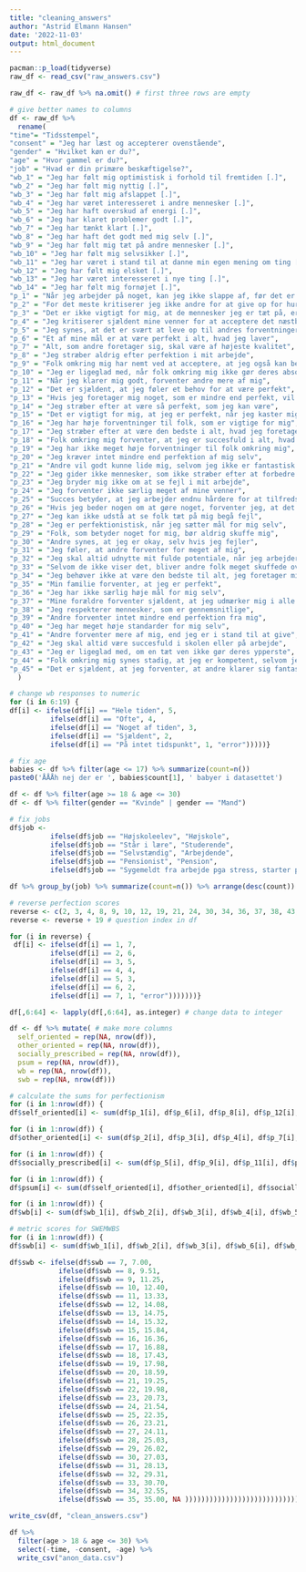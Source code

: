 ```yaml
---
title: "cleaning_answers"
author: "Astrid Elmann Hansen"
date: '2022-11-03'
output: html_document
---
```


```r
pacman::p_load(tidyverse)
raw_df <- read_csv("raw_answers.csv")
```

```r
raw_df <- raw_df %>% na.omit() # first three rows are empty
```


```r
# give better names to columns
df <- raw_df %>% 
  rename(
"time"= "Tidsstempel",
"consent" = "Jeg har læst og accepterer ovenstående",
"gender" = "Hvilket køn er du?",
"age" = "Hvor gammel er du?",
"job" = "Hvad er din primære beskæftigelse?",
"wb_1" = "Jeg har følt mig optimistisk i forhold til fremtiden [.]",
"wb_2" = "Jeg har følt mig nyttig [.]",
"wb_3" = "Jeg har følt mig afslappet [.]",
"wb_4" = "Jeg har været interesseret i andre mennesker [.]",
"wb_5" = "Jeg har haft overskud af energi [.]",
"wb_6" = "Jeg har klaret problemer godt [.]",
"wb_7" = "Jeg har tænkt klart [.]",
"wb_8" = "Jeg har haft det godt med mig selv [.]",
"wb_9" = "Jeg har følt mig tæt på andre mennesker [.]",
"wb_10" = "Jeg har følt mig selvsikker [.]",
"wb_11" = "Jeg har været i stand til at danne min egen mening om ting [.]",
"wb_12" = "Jeg har følt mig elsket [.]",
"wb_13" = "Jeg har været interesseret i nye ting [.]",
"wb_14" = "Jeg har følt mig fornøjet [.]",
"p_1" = "Når jeg arbejder på noget, kan jeg ikke slappe af, før det er perfekt",
"p_2" = "For det meste kritiserer jeg ikke andre for at give op for hurtigt",
"p_3" = "Det er ikke vigtigt for mig, at de mennesker jeg er tæt på, er succesfulde",
"p_4" = "Jeg kritiserer sjældent mine venner for at acceptere det næstbedste",
"p_5" = "Jeg synes, at det er svært at leve op til andres forventninger til mig",
"p_6" = "Et af mine mål er at være perfekt i alt, hvad jeg laver",
"p_7" = "Alt, som andre foretager sig, skal være af højeste kvalitet",
"p_8" = "Jeg stræber aldrig efter perfektion i mit arbejde",
"p_9" = "Folk omkring mig har nemt ved at acceptere, at jeg også kan begå fejl",
"p_10" = "Jeg er ligeglad med, når folk omkring mig ikke gør deres absolut bedste",                                   
"p_11" = "Når jeg klarer mig godt, forventer andre mere af mig",
"p_12" = "Det er sjældent, at jeg føler et behov for at være perfekt",
"p_13" = "Hvis jeg foretager mig noget, som er mindre end perfekt, vil det blive set som et dårligt stykke arbejde af dem omkring mig",
"p_14" = "Jeg stræber efter at være så perfekt, som jeg kan være",
"p_15" = "Det er vigtigt for mig, at jeg er perfekt, når jeg kaster mig ud i noget nyt",
"p_16" = "Jeg har høje forventninger til folk, som er vigtige for mig",
"p_17" = "Jeg stræber efter at være den bedste i alt, hvad jeg foretager mig",
"p_18" = "Folk omkring mig forventer, at jeg er succesfuld i alt, hvad jeg foretager mig",
"p_19" = "Jeg har ikke meget høje forventninger til folk omkring mig",
"p_20" = "Jeg kræver intet mindre end perfektion af mig selv",
"p_21" = "Andre vil godt kunne lide mig, selvom jeg ikke er fantastisk til alting",
"p_22" = "Jeg gider ikke mennesker, som ikke stræber efter at forbedre sig selv",
"p_23" = "Jeg bryder mig ikke om at se fejl i mit arbejde",
"p_24" = "Jeg forventer ikke særlig meget af mine venner",
"p_25" = "Succes betyder, at jeg arbejder endnu hårdere for at tilfredsstille andre",
"p_26" = "Hvis jeg beder nogen om at gøre noget, forventer jeg, at det bliver gjort fejlfrit",
"p_27" = "Jeg kan ikke udstå at se folk tæt på mig begå fejl",
"p_28" = "Jeg er perfektionistisk, når jeg sætter mål for mig selv",
"p_29" = "Folk, som betyder noget for mig, bør aldrig skuffe mig",
"p_30" = "Andre synes, at jeg er okay, selv hvis jeg fejler",
"p_31" = "Jeg føler, at andre forventer for meget af mig",
"p_32" = "Jeg skal altid udnytte mit fulde potentiale, når jeg arbejder",
"p_33" = "Selvom de ikke viser det, bliver andre folk meget skuffede over mig, når jeg fejler",
"p_34" = "Jeg behøver ikke at være den bedste til alt, jeg foretager mig",
"p_35" = "Min familie forventer, at jeg er perfekt",
"p_36" = "Jeg har ikke særlig høje mål for mig selv",
"p_37" = "Mine forældre forventer sjældent, at jeg udmærker mig i alle aspekter af livet",
"p_38" = "Jeg respekterer mennesker, som er gennemsnitlige",
"p_39" = "Andre forventer intet mindre end perfektion fra mig",
"p_40" = "Jeg har meget høje standarder for mig selv",                                                                          
"p_41" = "Andre forventer mere af mig, end jeg er i stand til at give",                                                         
"p_42" = "Jeg skal altid være succesfuld i skolen eller på arbejde",                                                           
"p_43" = "Jeg er ligeglad med, om en tæt ven ikke gør deres ypperste",                                                 
"p_44" = "Folk omkring mig synes stadig, at jeg er kompetent, selvom jeg begår fejl",                                       
"p_45" = "Det er sjældent, at jeg forventer, at andre klarer sig fantastisk, i hvad end de gør"
  )

# change wb responses to numeric
for (i in 6:19) {
df[i] <- ifelse(df[i] == "Hele tiden", 5,
          ifelse(df[i] == "Ofte", 4,
          ifelse(df[i] == "Noget af tiden", 3,
          ifelse(df[i] == "Sjældent", 2,
          ifelse(df[i] == "På intet tidspunkt", 1, "error")))))}
```


```r
# fix age
babies <- df %>% filter(age <= 17) %>% summarize(count=n())
paste0('ÅÅÅh nej der er ', babies$count[1], ' babyer i datasettet')

df <- df %>% filter(age >= 18 & age <= 30)
df <- df %>% filter(gender == "Kvinde" | gender == "Mand")

# fix jobs
df$job <- 
          ifelse(df$job == "Højskoleelev", "Højskole",
          ifelse(df$job == "Står i lære", "Studerende",
          ifelse(df$job == "Selvstændig", "Arbejdende", 
          ifelse(df$job == "Pensionist", "Pension", 
          ifelse(df$job == "Sygemeldt fra arbejde pga stress, starter på studie i november", "Sygemeldt", df$job)))))

df %>% group_by(job) %>% summarize(count=n()) %>% arrange(desc(count))
```


```r
# reverse perfection scores
reverse <- c(2, 3, 4, 8, 9, 10, 12, 19, 21, 24, 30, 34, 36, 37, 38, 43, 44, 45) # questions to reverse
reverse <- reverse + 19 # question index in df

for (i in reverse) {
 df[i] <- ifelse(df[i] == 1, 7,
          ifelse(df[i] == 2, 6,
          ifelse(df[i] == 3, 5,
          ifelse(df[i] == 4, 4,
          ifelse(df[i] == 5, 3, 
          ifelse(df[i] == 6, 2, 
          ifelse(df[i] == 7, 1, "error")))))))}

df[,6:64] <- lapply(df[,6:64], as.integer) # change data to integer

df <- df %>% mutate( # make more columns
  self_oriented = rep(NA, nrow(df)),
  other_oriented = rep(NA, nrow(df)),
  socially_prescribed = rep(NA, nrow(df)),
  psum = rep(NA, nrow(df)),
  wb = rep(NA, nrow(df)),
  swb = rep(NA, nrow(df)))
```


```r
# calculate the sums for perfectionism
for (i in 1:nrow(df)) {
df$self_oriented[i] <- sum(df$p_1[i], df$p_6[i], df$p_8[i], df$p_12[i], df$p_14[i], df$p_15[i], df$p_17[i], df$p_20[i], df$p_23[i], df$p_28[i], df$p_32[i], df$p_34[i], df$p_36[i], df$p_40[i], df$p_42[i])}

for (i in 1:nrow(df)) {
df$other_oriented[i] <- sum(df$p_2[i], df$p_3[i], df$p_4[i], df$p_7[i], df$p_10[i], df$p_16[i], df$p_19[i], df$p_22[i], df$p_24[i], df$p_26[i], df$p_27[i], df$p_29[i], df$p_38[i], df$p_43[i], df$p_45[i])}

for (i in 1:nrow(df)) {
df$socially_prescribed[i] <- sum(df$p_5[i], df$p_9[i], df$p_11[i], df$p_13[i], df$p_18[i], df$p_21[i], df$p_25[i], df$p_30[i], df$p_31[i], df$p_33[i], df$p_35[i], df$p_37[i], df$p_39[i], df$p_41[i], df$p_44[i])}

for (i in 1:nrow(df)) {
df$psum[i] <- sum(df$self_oriented[i], df$other_oriented[i], df$socially_prescribed[i])}

for (i in 1:nrow(df)) {
df$wb[i] <- sum(df$wb_1[i], df$wb_2[i], df$wb_3[i], df$wb_4[i], df$wb_5[i], df$wb_6[i], df$wb_7[i], df$wb_8[i], df$wb_9[i], df$wb_10[i], df$wb_11[i], df$wb_12[i], df$wb_13[i], df$wb_14[i])}
```

```r
# metric scores for SWEMWBS
for (i in 1:nrow(df)) {
df$swb[i] <- sum(df$wb_1[i], df$wb_2[i], df$wb_3[i], df$wb_6[i], df$wb_7[i], df$wb_9[i], df$wb_11[i])}

df$swb <- ifelse(df$swb == 7, 7.00,
            ifelse(df$swb == 8, 9.51,
            ifelse(df$swb == 9, 11.25,
            ifelse(df$swb == 10, 12.40,
            ifelse(df$swb == 11, 13.33,
            ifelse(df$swb == 12, 14.08,
            ifelse(df$swb == 13, 14.75,
            ifelse(df$swb == 14, 15.32,
            ifelse(df$swb == 15, 15.84,
            ifelse(df$swb == 16, 16.36,
            ifelse(df$swb == 17, 16.88,
            ifelse(df$swb == 18, 17.43,
            ifelse(df$swb == 19, 17.98,
            ifelse(df$swb == 20, 18.59,
            ifelse(df$swb == 21, 19.25,
            ifelse(df$swb == 22, 19.98,
            ifelse(df$swb == 23, 20.73,
            ifelse(df$swb == 24, 21.54,
            ifelse(df$swb == 25, 22.35,
            ifelse(df$swb == 26, 23.21,
            ifelse(df$swb == 27, 24.11,
            ifelse(df$swb == 28, 25.03,
            ifelse(df$swb == 29, 26.02,
            ifelse(df$swb == 30, 27.03,
            ifelse(df$swb == 31, 28.13,
            ifelse(df$swb == 32, 29.31,
            ifelse(df$swb == 33, 30.70,
            ifelse(df$swb == 34, 32.55,
            ifelse(df$swb == 35, 35.00, NA )))))))))))))))))))))))))))))
```


```r
write_csv(df, "clean_answers.csv")

df %>% 
  filter(age > 18 & age <= 30) %>% 
  select(-time, -consent, -age) %>% 
  write_csv("anon_data.csv")
```

